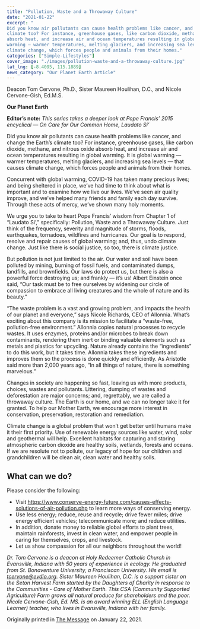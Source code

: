 ```yaml
---
title: "Pollution, Waste and a Throwaway Culture"
date: "2021-01-22"
excerpt: "
Did you know air pollutants can cause health problems like cancer, and change the Earth’s
climate too? For instance, greenhouse gases, like carbon dioxide, methane, and nitrous oxide
absorb heat, and increase air and ocean temperatures resulting in global warming. It is global
warming ― warmer temperatures, melting glaciers, and increasing sea levels ― that causes
climate change, which forces people and animals from their homes."
categories: ["Simple-Lifestyles"]
cover_image: "./images/pollution-waste-and-a-throwaway-culture.jpg"
lat_lng: [-8.4095, 115.1889]
news_category: "Our Planet Earth Article"
---
```


Deacon Tom Cervone, Ph.D., Sister Maureen Houlihan, D.C., and Nicole Cervone-Gish, Ed.M.S.

**Our Planet Earth**

**Editor’s note:** _This series takes a deeper look at Pope Francis’ 2015 encyclical ― On Care for
Our Common Home, Laudato Si’_

Did you know air pollutants can cause health problems like cancer, and change the Earth’s
climate too? For instance, greenhouse gases, like carbon dioxide, methane, and nitrous oxide
absorb heat, and increase air and ocean temperatures resulting in global warming. It is global
warming ― warmer temperatures, melting glaciers, and increasing sea levels ― that causes
climate change, which forces people and animals from their homes.

Concurrent with global warming, COVID-19 has taken many precious lives; and being sheltered
in place, we’ve had time to think about what is important and to examine how we live our lives.
We’ve seen air quality improve, and we’ve helped many friends and family each day survive.
Through these acts of mercy, we’ve shown many holy moments.

We urge you to take to heart Pope Francis’ wisdom from Chapter 1 of “Laudato Si’,”
specifically: Pollution, Waste and a Throwaway Culture. Just think of the frequency, severity and
magnitude of storms, floods, earthquakes, tornadoes, wildfires and hurricanes. Our goal is to
respond, resolve and repair causes of global warming; and, thus, undo climate change. Just like
there is social justice, so too, there is climate justice.

But pollution is not just limited to the air. Our water and soil have been polluted by mining,
burning of fossil fuels, and contaminated dumps, landfills, and brownfields. Our laws do protect
us, but there is also a powerful force destroying us; and frankly ― it’s us! Albert Einstein once
said, “Our task must be to free ourselves by widening our circle of compassion to embrace all
living creatures and the whole of nature and its beauty.”

“The waste problem is a vast and growing problem, and impacts the health of our planet and
everyone,” says Nicole Richards, CEO of Allonnia. What’s exciting about this company is its
mission to facilitate a “waste-free, pollution-free environment.” Allonnia copies natural
processes to recycle wastes. It uses enzymes, proteins and/or microbes to break down
contaminants, rendering them inert or binding valuable elements such as metals and plastics for
upcycling. Nature already contains the “ingredients” to do this work, but it takes time. Allonnia
takes these ingredients and improves them so the process is done quickly and efficiently. As
Aristotle said more than 2,000 years ago, “In all things of nature, there is something marvelous.”

Changes in society are happening so fast, leaving us with more products, choices, wastes and
pollutants. Littering, dumping of wastes and deforestation are major concerns; and, regrettably,
we are called a throwaway culture. The Earth is our home, and we can no longer take it for
granted. To help our Mother Earth, we encourage more interest in conservation, preservation,
restoration and remediation.

Climate change is a global problem that won’t get better until humans make it their first priority.
Use of renewable energy sources like water, wind, solar and geothermal will help. Excellent
habitats for capturing and storing atmospheric carbon dioxide are healthy soils, wetlands, forests
and oceans. If we are resolute not to pollute, our legacy of hope for our children and
grandchildren will be clean air, clean water and healthy soils.

## What can we do?

Please consider the following:

- Visit https://www.conserve-energy-future.com/causes-effects-solutions-of-air-pollution.php
  to learn more ways of conserving energy.
- Use less energy; reduce, reuse and recycle; drive fewer miles; drive energy efficient
  vehicles; telecommunicate more; and reduce utilities.
- In addition, donate money to reliable global efforts to plant trees, maintain rainforests,
  invest in clean water, and empower people in caring for themselves, crops, and livestock.
- Let us show compassion for all our neighbors throughout the world!

_Dr. Tom Cervone is a deacon at Holy Redeemer Catholic Church in Evansville, Indiana with 50
years of experience in ecology. He graduated from St. Bonaventure University, a Franciscan
University. His email is tcervone@evdio.org. Sister Maureen Houlihan, D.C. is a support sister
on the Seton Harvest Farm started by the Daughters of Charity in response to the Communities -
Care of Mother Earth. This CSA (Community Supported Agriculture) Farm grows all natural
produce for shareholders and the poor. Nicole Cervone-Gish, Ed. MS. is an award winning ELL
(English Language Learner) teacher, who lives in Evansville, Indiana with her family._

Originally printed in [The Message](https://evdiomessage.org/) on January 22, 2021.
